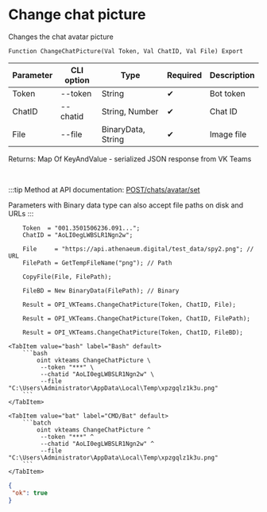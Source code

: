 ﻿---
sidebar_position: 2
---


# Change chat picture
 Changes the chat avatar picture



`Function ChangeChatPicture(Val Token, Val ChatID, Val File) Export`

  | Parameter | CLI option | Type | Required | Description |
  |-|-|-|-|-|
  | Token | --token | String | &#x2714; | Bot token |
  | ChatID | --chatid | String, Number | &#x2714; | Chat ID |
  | File | --file | BinaryData, String | &#x2714; | Image file |

  
  Returns:  Map Of KeyAndValue - serialized JSON response from VK Teams

<br/>

:::tip
Method at API documentation: [POST ​/chats​/avatar​/set](https://teams.vk.com/botapi/#/chats/post_chats_avatar_set)

Parameters with Binary data type can also accept file paths on disk and URLs
:::
<br/>



```bsl title="1C:Enterprise/OneScript code example"
    Token  = "001.3501506236.091...";
    ChatID = "AoLI0egLWBSLR1Ngn2w";

    File     = "https://api.athenaeum.digital/test_data/spy2.png"; // URL
    FilePath = GetTempFileName("png"); // Path

    CopyFile(File, FilePath);

    FileBD = New BinaryData(FilePath); // Binary

    Result = OPI_VKTeams.ChangeChatPicture(Token, ChatID, File);

    Result = OPI_VKTeams.ChangeChatPicture(Token, ChatID, FilePath);

    Result = OPI_VKTeams.ChangeChatPicture(Token, ChatID, FileBD);
```
 

 <Tabs>
  
    <TabItem value="bash" label="Bash" default>
        ```bash
            oint vkteams ChangeChatPicture \
             --token "***" \
             --chatid "AoLI0egLWBSLR1Ngn2w" \
             --file "C:\Users\Administrator\AppData\Local\Temp\xpzgqlz1k3u.png"
        ```
    </TabItem>
  
    <TabItem value="bat" label="CMD/Bat" default>
        ```batch
            oint vkteams ChangeChatPicture ^
             --token "***" ^
             --chatid "AoLI0egLWBSLR1Ngn2w" ^
             --file "C:\Users\Administrator\AppData\Local\Temp\xpzgqlz1k3u.png"
        ```
    </TabItem>
</Tabs>


```json title="Result"
{
 "ok": true
}
```
